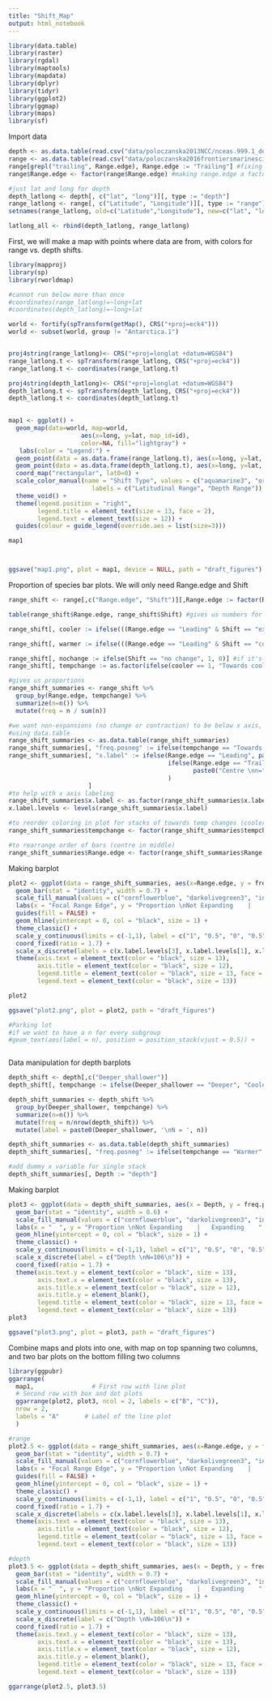 ```yaml
---
title: "Shift_Map"
output: html_notebook
---
```


```r
library(data.table)
library(raster)
library(rgdal)
library(maptools)
library(mapdata)
library(dplyr)
library(tidyr)
library(ggplot2)
library(ggmap)
library(maps)
library(sf)

```

Import data
```r
depth <- as.data.table(read.csv("data/poloczanska2013NCC/nceas.999.1_depth.csv"))
range <- as.data.table(read.csv("data/poloczanska2016frontiersmarinescience/table 2_cleaned.csv"))
range[grepl("trailing", Range.edge), Range.edge := "Trailing"] #fixing lack of consistency in capitalization
range$Range.edge <- factor(range$Range.edge) #making range.edge a factor

#just lat and long for depth
depth_latlong <- depth[, c("lat", "long")][, type := "depth"]
range_latlong <- range[, c("Latitude", "Longitude")][, type := "range"]
setnames(range_latlong, old=c("Latitude","Longitude"), new=c("lat", "long"))

latlong_all <- rbind(depth_latlong, range_latlong)

```

First, we will make a map with points where data are from, with colors for range vs. depth shifts. 

```r
library(mapproj)
library(sp)
library(rworldmap)

#cannot run below more than once
#coordinates(range_latlong)=~long+lat
#coordinates(depth_latlong)=~long+lat

world <- fortify(spTransform(getMap(), CRS("+proj=eck4")))
world <- subset(world, group != "Antarctica.1")


proj4string(range_latlong)<- CRS("+proj=longlat +datum=WGS84")
range_latlong.t <- spTransform(range_latlong, CRS("+proj=eck4"))
range_latlong.t <- coordinates(range_latlong.t)

proj4string(depth_latlong)<- CRS("+proj=longlat +datum=WGS84")
depth_latlong.t <- spTransform(depth_latlong, CRS("+proj=eck4"))
depth_latlong.t <- coordinates(depth_latlong.t)

 
map1 <- ggplot() +
  geom_map(data=world, map=world,
                    aes(x=long, y=lat, map_id=id),
                    color=NA, fill="lightgray") +
   labs(color = "Legend:") +
  geom_point(data = as.data.frame(range_latlong.t), aes(x=long, y=lat, col = "aquamarine3"), size = 1.3) +
  geom_point(data = as.data.frame(depth_latlong.t), aes(x=long, y=lat, col = "orchid3"), size = 1.3) +
  coord_map("rectangular", lat0=0) +
  scale_color_manual(name = "Shift Type", values = c("aquamarine3", "orchid3"),
                       labels = c("Latitudinal Range", "Depth Range")) +
  theme_void() +
  theme(legend.position = "right",
        legend.title = element_text(size = 13, face = 2),
        legend.text = element_text(size = 12)) +
  guides(colour = guide_legend(override.aes = list(size=3)))

map1



ggsave("map1.png", plot = map1, device = NULL, path = "draft_figures")


```

Proportion of species bar plots. We will only need Range.edge and Shift
```r
range_shift <- range[,c("Range.edge", "Shift")][,Range.edge := factor(Range.edge)] #only need range edge and shift columns, and range.edge should be a factor

table(range_shift$Range.edge, range_shift$Shift) #gives us numbers for each shift/range.edge combo

range_shift[, cooler := ifelse(((Range.edge == "Leading" & Shift == "expansion")|(Range.edge == "Centre" & Shift == "expansion") | (Range.edge == "Trailing" & Shift == "contraction")) , 1, 0)] #if leading range edge and expansion OR centre range edge and expansion OR trailing range edge and contraction, it's moving towards cooler

range_shift[, warmer := ifelse(((Range.edge == "Leading" & Shift == "contraction")|(Range.edge == "Centre" & Shift == "contraction") | (Range.edge == "Trailing" & Shift == "expansion")) , 1, 0)] #if leading range edge and contraction OR centre range edge and contraction OR trailing range edge and expansion, it's moving towards warmer

range_shift[, nochange := ifelse(Shift == "no change", 1, 0)] #if it's not contracting or expanding, it's not moving towards a temperature change
range_shift[, tempchange := as.factor(ifelse(cooler == 1, "Towards cooler", ifelse(warmer == 1, "Towards warmer", "No change")))] #putting cooler, warmer, no change into one column

#gives us proportions
range_shift_summaries <- range_shift %>%
  group_by(Range.edge, tempchange) %>%
  summarize(n=n()) %>%
  mutate(freq = n / sum(n))

#we want non-expansions (no change or contraction) to be below x axis, so these frequencies must be negative
#using data.table
range_shift_summaries <- as.data.table(range_shift_summaries)
range_shift_summaries[, "freq.posneg" := ifelse(tempchange == "Towards warmer" | tempchange == "No change", as.numeric(paste0(freq*(-1))), as.numeric(paste0(freq)))]
range_shift_summaries[, "x.label" := ifelse(Range.edge == "Leading", paste0("Leading \nn=", length(which(range_shift$Range.edge == "Leading"))), 
                                            ifelse(Range.edge == "Trailing", paste0("Trailing \nn=", length(which(range_shift$Range.edge == "Trailing"))), 
                                                   paste0("Centre \nn=", length(which(range_shift$Range.edge == "Centre"))))
                                            )
                      ]
#to help with x axis labeling
range_shift_summaries$x.label <- as.factor(range_shift_summaries$x.label)
x.label.levels <- levels(range_shift_summaries$x.label)

#to reorder coloring in plot for stacks of towards temp changes (cooler = blue, etc.)
range_shift_summaries$tempchange <- factor(range_shift_summaries$tempchange, levels = c("Towards cooler","No change","Towards warmer"))

#to rearrange order of bars (centre in middle)
range_shift_summaries$Range.edge <- factor(range_shift_summaries$Range.edge, levels = c("Trailing", "Centre", "Leading"))

```

Making barplot
```r

plot2 <- ggplot(data = range_shift_summaries, aes(x=Range.edge, y = freq.posneg, fill = tempchange)) +
  geom_bar(stat = "identity", width = 0.7) +
  scale_fill_manual(values = c("cornflowerblue", "darkolivegreen3", "indianred2")) +
  labs(x = "Focal Range Edge", y = "Proportion \nNot Expanding    |    Expanding      ") +
  guides(fill = FALSE) +
  geom_hline(yintercept = 0, col = "black", size = 1) +
  theme_classic() +
  scale_y_continuous(limits = c(-1,1), label = c("1", "0.5", "0", "0.5", "1")) +
  coord_fixed(ratio = 1.7) +
  scale_x_discrete(labels = c(x.label.levels[3], x.label.levels[1], x.label.levels[2])) +
  theme(axis.text = element_text(color = "black", size = 13),  
        axis.title = element_text(color = "black", size = 12),
        legend.title = element_text(color = "black", size = 13, face = 2),
        legend.text = element_text(color = "black", size = 13))

plot2

ggsave("plot2.png", plot = plot2, path = "draft_figures")

#Parking lot
#if we want to have a n for every subgroup
#geom_text(aes(label = n), position = position_stack(vjust = 0.5)) +



```

Data manipulation for depth barplots
```r
depth_shift <- depth[,c("Deeper_shallower")]
depth_shift[, tempchange := ifelse(Deeper_shallower == "Deeper", "Cooler", ifelse(Deeper_shallower == "Shallower", "Warmer", "No change"))]

depth_shift_summaries <- depth_shift %>%
  group_by(Deeper_shallower, tempchange) %>%
  summarize(n=n()) %>%
  mutate(freq = n/nrow(depth_shift)) %>%
  mutate(label = paste0(Deeper_shallower, '\nN = ', n))

depth_shift_summaries <- as.data.table(depth_shift_summaries)
depth_shift_summaries[, "freq.posneg" := ifelse(tempchange == "Warmer" | tempchange == "No change", as.numeric(paste0(freq*(-1))), as.numeric(paste0(freq)))]

#add dummy x variable for single stack
depth_shift_summaries[, Depth := "depth"]
```

Making barplot
```r
plot3 <- ggplot(data = depth_shift_summaries, aes(x = Depth, y = freq.posneg, fill = tempchange)) +
  geom_bar(stat = "identity", width = 0.6) +
  scale_fill_manual(values = c("cornflowerblue", "darkolivegreen3", "indianred2")) +
  labs(x = "  ", y = "Proportion \nNot Expanding    |   Expanding    ", fill = "Direction of \nMovement") +
  geom_hline(yintercept = 0, col = "black", size = 1) +
  theme_classic() +
  scale_y_continuous(limits = c(-1,1), label = c("1", "0.5", "0", "0.5", "1")) +
  scale_x_discrete(label = c("Depth \nN=106\n")) +
  coord_fixed(ratio = 1.7) +
  theme(axis.text.y = element_text(color = "black", size = 13),  
        axis.text.x = element_text(color = "black", size = 13),
        axis.title.x = element_text(color = "black", size = 12),
        axis.title.y = element_blank(),
        legend.title = element_text(color = "black", size = 13, face = 2),
        legend.text = element_text(color = "black", size = 13))
plot3

ggsave("plot3.png", plot = plot3, path = "draft_figures")
```
Combine maps and plots into one, with map on top spanning two columns, and two bar plots on the bottom filling two columns
```r
library(ggpubr)
ggarrange(
  map1,                # First row with line plot
  # Second row with box and dot plots
  ggarrange(plot2, plot3, ncol = 2, labels = c("B", "C")), 
  nrow = 2, 
  labels = "A"       # Label of the line plot
  ) 
```
```r
#range
plot2.5 <- ggplot(data = range_shift_summaries, aes(x=Range.edge, y = freq.posneg, fill = tempchange)) +
  geom_bar(stat = "identity", width = 0.7) +
  scale_fill_manual(values = c("cornflowerblue", "darkolivegreen3", "indianred2")) +
  labs(x = "Focal Range Edge", y = "Proportion \nNot Expanding    |    Expanding      ") +
  guides(fill = FALSE) +
  geom_hline(yintercept = 0, col = "black", size = 1) +
  theme_classic() +
  scale_y_continuous(limits = c(-1,1), label = c("1", "0.5", "0", "0.5", "1")) +
  coord_fixed(ratio = 1.7) +
  scale_x_discrete(labels = c(x.label.levels[3], x.label.levels[1], x.label.levels[2])) +
  theme(axis.text = element_text(color = "black", size = 13),  
        axis.title = element_text(color = "black", size = 12),
        legend.title = element_text(color = "black", size = 13, face = 2),
        legend.text = element_text(color = "black", size = 13))

#depth
plot3.5 <- ggplot(data = depth_shift_summaries, aes(x = Depth, y = freq.posneg, fill = tempchange)) +
  geom_bar(stat = "identity", width = 0.7) +
  scale_fill_manual(values = c("cornflowerblue", "darkolivegreen3", "indianred2")) +
  labs(x = "  ", y = "Proportion \nNot Expanding    |   Expanding    ", fill = "Direction of \nMovement") +
  geom_hline(yintercept = 0, col = "black", size = 1) +
  theme_classic() +
  scale_y_continuous(limits = c(-1,1), label = c("1", "0.5", "0", "0.5", "1")) +
  scale_x_discrete(label = c("Depth \nN=106\n")) +
  coord_fixed(ratio = 1.7) +
  theme(axis.text.y = element_text(color = "black", size = 13),  
        axis.text.x = element_text(color = "black", size = 13),
        axis.title.x = element_text(color = "black", size = 12),
        axis.title.y = element_blank(),
        legend.title = element_text(color = "black", size = 13, face = 2),
        legend.text = element_text(color = "black", size = 13))

ggarrange(plot2.5, plot3.5)
```

